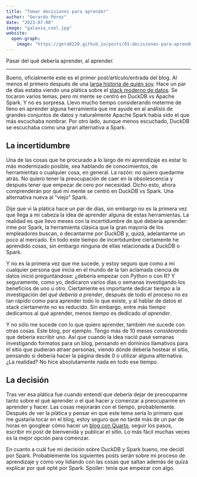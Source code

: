 ```yaml
---
title: "Tomar decisiones para aprender"
author: "Gerardo Pérez"
date: "2023-07-08"
image: "galaxia_cool.jpg"
website:
  open-graph:
    image: "https://gera0220.github.io/posts/01-decisiones-para-aprender/galaxia_cool.jpg"
---
```


Pasar del qué debería aprender, al aprender.

------------------------------------------------------------------------

Bueno, oficialmente este es el primer post/artículo/entrada del blog. Al menos el primero después de una [larga historia de quién soy](https://gera0220.github.io/posts/bienvenida/). Hace un par de días estaba viendo una plática sobre el [stack moderno de datos](https://www.youtube.com/watch?v=h5bq3gsDDd0&t=293s). Se tocaron varios temas, pero mi mente se centró en DuckDB vs Apache Spark. Y no es sorpresa. Llevo mucho tiempo considerando meterme de lleno en aprender alguna herramienta que me ayude en al análisis de grandes conjuntos de datos y naturalmente Apache Spark había sido el que más escuchaba nombrar. Por otro lado, aunque menos escuchado, DuckDB se escuchaba como una gran alternativa a Spark.

## La incertidumbre

Una de las cosas que he procurado a lo largo de mi aprendizaje es estar lo más modernizado posible, sea hablando de conocimientos, de herramientas o cualquier cosa, en general. La razón: no quiero quedarme atrás. No quiero tener la preocupación de caer en la obsolescencia y después tener que empezar de cero por necesidad. Dicho esto, ahora comprenderán por qué mi mente se centró en DuckDB vs Spark. Una alternativa nueva al "viejo" Spark.

Dije que vi la plática hace un par de días, sin embargo no es la primera vez que llega a mi cabeza la idea de aprender alguna de estas herramientas. La realidad es que llevo meses con la incertidumbre de qué debería aprender: irme por Spark, la herramienta clásica que la gran mayoría de los empleadores buscan, o decantarme por DuckDB y, quizá, adelantarme un poco al mercado. En todo este tiempo de incertidumbre ciertamente he aprendido cosas, sin embargo ninguna de ellas relacionada a DuckDB o Spark.

Y no es la primera vez que me sucede, y estoy seguro que como a mí cualquier persona que inicia en el mundo de la tan aclamada ciencia de datos inició preguntándose: ¿debería empezar con Python o con R? Y seguramente, como yo, dedicaron varios días o semanas investigando los beneficios de uno u otro. Ciertamente es importante dedicar tiempo a la investigación del *qué debería a prender*, después de todo el proceso no es tan rápido como para aprender todo lo que existe, y al hablar de datos el stack ciertamente no es reducido. Sin embargo, entre más tiempo dedicamos al qué aprender, menos tiempo es dedicado *al aprender*.

Y no sólo me sucede con lo que quiero aprender, también me sucede con otras cosas. Este blog, por ejemplo. Tengo más de 10 meses *considerando* que debería escribir uno. Así que cuando la idea nació pasé semanas investigando formatos para un blog, pensando en dominios llamativos para el sitio que pudieran atraer personas, viendo dónde debería hostear el sitio, pensando si debería hacer la página desde 0 o utilizar alguna alternativa. ¿La realidad? No hice absolutamente nada en todo ese tiempo.

## La decisión

Tras ver esa plática fue cuando entendí que debería dejar de preocuparme tanto sobre el qué aprender o el qué hacer y comenzar a preocuparme en aprender y hacer. Las cosas mejorarán con el tiempo, probablemente. Después de ver la plática y pensar en que este tema sería lo primero que me gustaría tocar en el blog, estoy seguro que no tardé más de un par de horas en googlear cómo hacer un [blog con Quarto](https://quarto.org/docs/websites/website-blog.html), seguir los pasos, escribir mi post de bienvenida y publicar el sitio. Lo más fácil muchas veces es la mejor opción para comenzar.

En cuanto a cuál fue mi decisión sobre DuckDB y Spark bueno, me decidí por Spark. Probablemente los siguientes posts serán sobre mi proceso de aprendizaje y cómo voy lidiando con las cosas que saltan además de quizá explicar por qué opté por Spark. Spoiler: tenía que empezar con algo.

